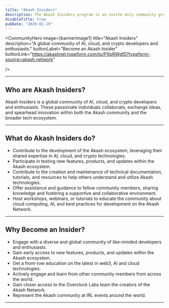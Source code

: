 ```yaml
---
title: "Akash Insiders"
description: The Akash Insiders program is an invite only community group designed to bring together the leading minds within crypto, cloud and AI. It serves as a dedicated platform for enthusiasts, developers, and supporters of the Akash Network to converge, exchange expertise, and actively participate in advancing the ecosystem.
disableTitle: true
pubDate: "2020-01-19"
---
```




<CommunityHero
  image={bannerImage1}
  title="Akash Insiders"
  description="A global community of AI, cloud, and crypto developers and enthusiasts."
  buttonLabel="Become an Akash Insider"
  buttonLink="https://akashnet.typeform.com/to/PXpRWgfD?typeform-source=akash.network"

/>

---

## Who are Akash Insiders?

Akash Insiders is a global community of AI, cloud, and crypto developers and enthusiasts. These passionate individuals collaborate, exchange ideas, and spearhead innovation within both the Akash community and the broader tech ecosystem.

---

## What do Akash Insiders do?

- Contribute to the development of the Akash ecosystem, leveraging their shared expertise in AI, cloud, and crypto technologies.
- Participate in testing new features, products, and updates within the Akash ecosystem.
- Contribute to the creation and maintenance of technical documentation, tutorials, and resources to help others understand and utilize Akash technologies.
- Offer assistance and guidance to fellow community members, sharing knowledge and fostering a supportive and collaborative environment.
- Host workshops, webinars, or tutorials to educate the community about cloud computing, AI, and best practices for development on the Akash Network.

---

## Why Become an Insider?

- Engage with a diverse and global community of like-minded developers and enthusiasts.
- Gain early access to new features, products, and updates within the Akash ecosystem.
- Get a front-row education on the latest in web3, AI and cloud technologies.
- Actively engage and learn from other community members from across the world.
- Gain closer access to the Overclock Labs team the creators of the Akash Network.
- Represent the Akash community at IRL events around the world.

---
